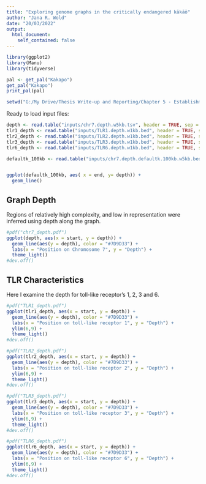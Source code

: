 ---
title: "Exploring genome graphs in the critically endangered kākāō"
author: "Jana R. Wold"
date: "20/03/2022"
output:
  html_document:
    self_contained: false
---

```{r setup, include=FALSE}
library(ggplot2)
library(Manu)
library(tidyverse)

pal <- get_pal("Kakapo")
get_pal("Kakapo")
print_pal(pal)

setwd("G:/My Drive/Thesis Write-up and Reporting/Chapter 5 - Establishment of a pan-genome in a species of conservation concern/Chapter_Scripts/Graph_stats")
```

Ready to load input files:
```{r load files, include=FALSE}
depth <- read.table("inputs/chr7.depth.w5kb.tsv", header = TRUE, sep = "\t")
tlr1_depth <- read.table("inputs/TLR1.depth.w1kb.bed", header = TRUE, sep = "\t")
tlr2_depth <- read.table("inputs/TLR2.depth.w1kb.bed", header = TRUE, sep = "\t")
tlr3_depth <- read.table("inputs/TLR3.depth.w1kb.bed", header = TRUE, sep = "\t")
tlr6_depth <- read.table("inputs/TLR6.depth.w1kb.bed", header = TRUE, sep = "\t")

defaultk_100kb <- read.table("inputs/chr7.depth.defaultk.100kb.w5kb.bed", header = TRUE, sep = "\t")


ggplot(defaultk_100kb, aes( x = end, y= depth)) +
  geom_line()
```

## Graph Depth

Regions of relatively high complexity, and low in representation were inferred using depth along the graph. 

```{r depth, echo=FALSE}
#pdf("chr7_depth.pdf")
ggplot(depth, aes(x = start, y = depth)) +
  geom_line(aes(y = depth), color = "#7D9D33") +
  labs(x = "Position on Chromosome 7", y = "Depth") +
  theme_light()
#dev.off()
```

## TLR Characteristics

Here I examine the depth for toll-like receptor's 1, 2, 3 and 6. 

```{r pressure, echo=FALSE}
#pdf("TLR1_depth.pdf")
ggplot(tlr1_depth, aes(x = start, y = depth)) +
  geom_line(aes(y = depth), color = "#7D9D33") +
  labs(x = "Position on toll-like receptor 1", y = "Depth") +
  ylim(6,9) +
  theme_light()
#dev.off()

#pdf("TLR2_depth.pdf")
ggplot(tlr2_depth, aes(x = start, y = depth)) +
  geom_line(aes(y = depth), color = "#7D9D33") +
  labs(x = "Position on toll-like receptor 2", y = "Depth") +
  ylim(6,9) +
  theme_light()
#dev.off()

#pdf("TLR3_depth.pdf")
ggplot(tlr3_depth, aes(x = start, y = depth)) +
  geom_line(aes(y = depth), color = "#7D9D33") +
  labs(x = "Position on toll-like receptor 3", y = "Depth") +
  ylim(6,9) +
  theme_light()
#dev.off()

#pdf("TLR6_depth.pdf")
ggplot(tlr6_depth, aes(x = start, y = depth)) +
  geom_line(aes(y = depth), color = "#7D9D33") +
  labs(x = "Position on toll-like receptor 6", y = "Depth") +
  ylim(6,9) +
  theme_light()
#dev.off()
```

